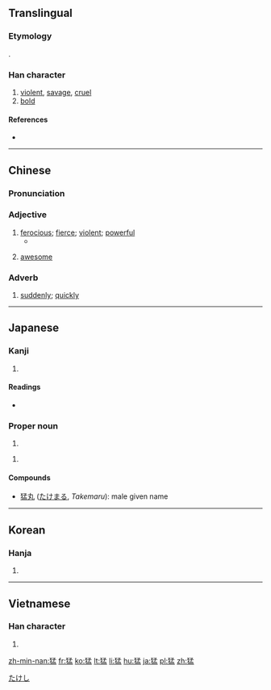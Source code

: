 ==Translingual==
===Etymology===
{{Han compound|犬|alt1=犭|孟|ls=psc|c1=s|c2=p}}.

===Han character===
{{Han char|rn=94|rad=犬|as=08|sn=11|four=4721<sub>7</sub>|canj=大竹弓木廿 (KHNDT)}}

# [[violent]], [[savage]], [[cruel]]
# [[bold]]

====References====
* {{Han ref|kx=0713.260|dkj=20498|dj=1125.190|hdz=21354.220|uh=731B|ud=29467|bh=B272|bd=45682}}

----
==Chinese==
{{zh-forms}}

===Pronunciation===
{{zh-pron
|m=měng
|c=maang5
|h=pfs=mâng
|mn=béng/mí
|cat=a
}}

===Adjective===
{{zh-adj}}

# [[ferocious]]; [[fierce]]; [[violent]]; [[powerful]]
#* {{zh-usex|風 吹 得{de} 很 '''猛'''。|The wind is blowing very '''hard'''.}}
# {{context|slang|lang=zh}} [[awesome]]


===Adverb===
{{zh-adv}}

# [[suddenly]]; [[quickly]]

----

==Japanese==
===Kanji===
{{ja-kanji|grade=c|rs=犬08}}

# {{defn|lang=ja|sort=犬08}}

====Readings====
* {{ja-readings|goon=[[もう]] (mō)|kanon=[[ぼう]] (bō)|kun=[[たけし]] (takeshi)|nanori=}}

===Proper noun===
{{ja-pos|proper|たけし}}

# {{given name|male|lang=ja}}

{{ja-pos|proper|たける}}

# {{given name|male|lang=ja}}

====Compounds====
* [[猛丸]] ([[たけまる]], ''Takemaru''): male given name

[[Category:Japanese male given names|たけし]]

----

==Korean==

===Hanja===
{{ko-hanja|hangeul=맹|eumhun=|rv=maeng|mr=maeng|y=mayng}}

# {{defn|lang=ko|sort=犬08}}

----

==Vietnamese==

===Han character===
{{vi-hantu|[[mãnh]], [[mạnh]]|rs=犬08}}

# {{defn|lang=vi|sort=犬08}}

[[zh-min-nan:猛]]
[[fr:猛]]
[[ko:猛]]
[[lt:猛]]
[[li:猛]]
[[hu:猛]]
[[ja:猛]]
[[pl:猛]]
[[zh:猛]]